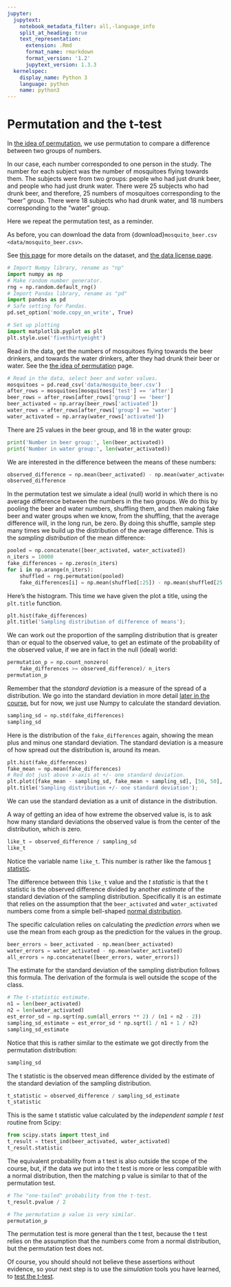 ```yaml
---
jupyter:
  jupytext:
    notebook_metadata_filter: all,-language_info
    split_at_heading: true
    text_representation:
      extension: .Rmd
      format_name: rmarkdown
      format_version: '1.2'
      jupytext_version: 1.3.3
  kernelspec:
    display_name: Python 3
    language: python
    name: python3
---
```


# Permutation and the t-test

In [the idea of permutation](permutation_idea),
we use permutation to compare a difference between two groups of numbers.

In our case, each number corresponded to one person in the study.  The number
for each subject was the number of mosquitoes flying towards them. The subjects
were from two groups: people who had just drunk beer, and people who had just
drunk water.   There were 25 subjects who had drunk beer, and therefore, 25
numbers of mosquitoes corresponding to the "beer" group.  There were 18
subjects who had drunk water, and 18 numbers corresponding to the "water" group.

Here we repeat the permutation test, as a reminder.

As before, you can download the data from
{download}`mosquito_beer.csv <data/mosquito_beer.csv>`.

See [this
page](https://github.com/matthew-brett/datasets/tree/master/mosquito_beer)
for more details on the dataset, and [the data license
page](data/LICENSE).


```python
# Import Numpy library, rename as "np"
import numpy as np
# Make random number generator.
rng = np.random.default_rng()
# Import Pandas library, rename as "pd"
import pandas as pd
# Safe setting for Pandas.
pd.set_option('mode.copy_on_write', True)

# Set up plotting
import matplotlib.pyplot as plt
plt.style.use('fivethirtyeight')
```

Read in the data, get the numbers of mosquitoes flying towards the beer
drinkers, and towards the water drinkers, after they had drunk their beer or
water.  See the [the idea of permutation](permutation_idea) page.

```python
# Read in the data, select beer and water values.
mosquitoes = pd.read_csv('data/mosquito_beer.csv')
after_rows = mosquitoes[mosquitoes['test'] == 'after']
beer_rows = after_rows[after_rows['group'] == 'beer']
beer_activated = np.array(beer_rows['activated'])
water_rows = after_rows[after_rows['group'] == 'water']
water_activated = np.array(water_rows['activated'])
```

There are 25 values in the beer group, and 18 in the water group:

```python
print('Number in beer group:', len(beer_activated))
print('Number in water group:', len(water_activated))
```

We are interested in the difference between the means of these numbers:

```python
observed_difference = np.mean(beer_activated) - np.mean(water_activated)
observed_difference
```

In the permutation test we simulate a ideal (null) world in which there is no
average difference between the numbers in the two groups.  We do this by
pooling the beer and water numbers, shuffling them, and then making fake beer
and water groups when we know, from the shuffling, that the average difference
will, in the long run, be zero.  By doing this shuffle, sample step many times
we build up the distribution of the average difference.  This is the *sampling
distribution* of the mean difference:

```python
pooled = np.concatenate([beer_activated, water_activated])
n_iters = 10000
fake_differences = np.zeros(n_iters)
for i in np.arange(n_iters):
    shuffled = rng.permutation(pooled)
    fake_differences[i] = np.mean(shuffled[:25]) - np.mean(shuffled[25:])
```

Here's the histogram.   This time we have given the plot a title, using the
`plt.title` function.

```python
plt.hist(fake_differences)
plt.title('Sampling distribution of difference of means');
```

We can work out the proportion of the sampling distribution that is greater
than or equal to the observed value, to get an estimate of the probability of
the observed value, if we are in fact in the null (ideal) world:

```python
permutation_p = np.count_nonzero(
    fake_differences >= observed_difference)/ n_iters
permutation_p
```

Remember that the *standard deviation* is a measure of the spread of a
distribution.  We go into the standard deviation in more detail [later in the
course](standard_scores), but for now, we just use Numpy to
calculate the standard deviation.

```python
sampling_sd = np.std(fake_differences)
sampling_sd
```

Here is the distribution of the `fake_differences` again, showing the mean plus
and minus one standard deviation.  The standard deviation is a measure of how
spread out the distribution is, around its mean.

```python
plt.hist(fake_differences)
fake_mean = np.mean(fake_differences)
# Red dot just above x-axis at +/- one standard deviation.
plt.plot([fake_mean - sampling_sd, fake_mean + sampling_sd], [50, 50], 'or')
plt.title('Sampling distribution +/- one standard deviation');
```

We can use the standard deviation as a unit of distance in the distribution.

A way of getting an idea of how extreme the observed value is, is to ask how
many standard deviations the observed value is from the center of the
distribution, which is zero.

```python
like_t = observed_difference / sampling_sd
like_t
```

Notice the variable name `like_t`.  This number is rather like the famous [t
statistic](https://en.wikipedia.org/wiki/T-statistic).

The difference between this `like_t` value and the *t statistic* is that the t
statistic is the observed difference divided by another *estimate* of the
standard deviation of the sampling distribution.  Specifically it is an
estimate that relies on the assumption that the `beer_activated` and
`water_activated` numbers come from a simple bell-shaped [normal
distribution](https://en.wikipedia.org/wiki/Normal_distribution).

The specific calculation relies on calculating the *prediction errors* when we
use the mean from each group as the prediction for the values in the group.

```python
beer_errors = beer_activated - np.mean(beer_activated)
water_errors = water_activated - np.mean(water_activated)
all_errors = np.concatenate([beer_errors, water_errors])
```

The estimate for the standard deviation of the sampling distribution follows
this formula.  The derivation of the formula is well outside the scope of the
class.

```python
# The t-statistic estimate.
n1 = len(beer_activated)
n2 = len(water_activated)
est_error_sd = np.sqrt(np.sum(all_errors ** 2) / (n1 + n2 - 2))
sampling_sd_estimate = est_error_sd * np.sqrt(1 / n1 + 1 / n2)
sampling_sd_estimate
```

Notice that this is rather similar to the estimate we got directly from the
permutation distribution:

```python
sampling_sd
```

The t statistic is the observed mean difference divided by the estimate of the
standard deviation of the sampling distribution.

```python
t_statistic = observed_difference / sampling_sd_estimate
t_statistic
```

This is the same t statistic value calculated by the *independent sample t
test* routine from Scipy:

```python
from scipy.stats import ttest_ind
t_result = ttest_ind(beer_activated, water_activated)
t_result.statistic
```

The equivalent probability from a t test is also outside the scope of the
course, but, if the data we put into the t test is more or less compatible with
a normal distribution, then the matching p value is similar to that of the
permutation test.

```python
# The "one-tailed" probability from the t-test.
t_result.pvalue / 2
```

```python
# The permutation p value is very similar.
permutation_p
```

The permutation test is more general than the t test, because the t test relies
on the assumption that the numbers come from a normal distribution, but the
permutation test does not.

Of course, you should should not believe these assertions without evidence, so
your next step is to use the *simulation* tools you have learned, to [test the
t-test](testing_t).
